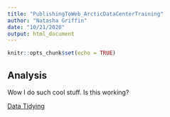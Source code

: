 ```yaml
---
title: "PublishingToWeb_ArcticDataCenterTraining"
author: "Natasha Griffin"
date: "10/21/2020"
output: html_document
---
```


```r
knitr::opts_chunk$set(echo = TRUE)
```

## Analysis

Wow I do such cool stuff. Is this working?

[Data Tidying](tidy_lesson.html)